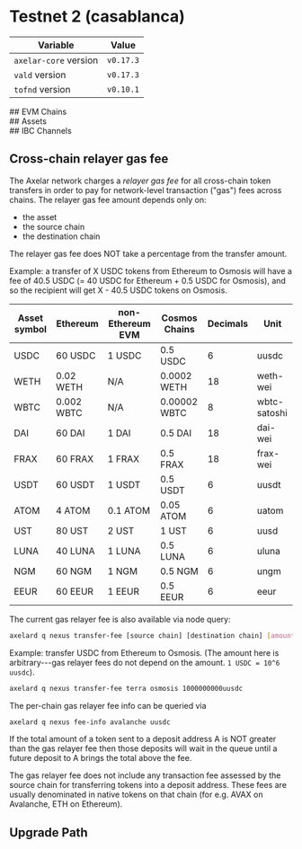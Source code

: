 # Testnet 2 (casablanca)


| Variable              | Value     |
| --------------------- | --------- |
| `axelar-core` version | `v0.17.3` |
| `vald` version        | `v0.17.3` |
| `tofnd` version       | `v0.10.1` |

<div className="space-y-1 mt-4">
  ## EVM Chains
  <EVMChains environment="testnet-2" />
</div>

<div className="space-y-1 mt-4">
  ## Assets
  <EVMAssets environment="testnet-2" />
</div>

<div className="space-y-1 mt-4">
  ## IBC Channels
  <IBCChannels environment="testnet-2" />
</div>

## Cross-chain relayer gas fee

The Axelar network charges a _relayer gas fee_ for all cross-chain token transfers in order to pay for network-level transaction ("gas") fees across chains.
The relayer gas fee amount depends only on:

- the asset
- the source chain
- the destination chain

<Callout emoji="💡">
  The relayer gas fee does NOT take a percentage from the transfer amount.
</Callout>

Example: a transfer of X USDC tokens from Ethereum to Osmosis will have a fee of 40.5 USDC (= 40 USDC for Ethereum + 0.5 USDC for Osmosis),
and so the recipient will get X - 40.5 USDC tokens on Osmosis.

| Asset symbol | Ethereum   | non-Ethereum EVM | Cosmos Chains | Decimals | Unit         |
| ------------ | ---------- | ---------------- | ------------- | -------- | ------------ |
| USDC         | 60 USDC    | 1 USDC           | 0.5 USDC      | 6        | uusdc        |
| WETH         | 0.02 WETH  | N/A              | 0.0002 WETH   | 18       | weth-wei     |
| WBTC         | 0.002 WBTC | N/A              | 0.00002 WBTC  | 8        | wbtc-satoshi |
| DAI          | 60 DAI     | 1 DAI            | 0.5 DAI       | 18       | dai-wei      |
| FRAX         | 60 FRAX    | 1 FRAX           | 0.5 FRAX      | 18       | frax-wei     |
| USDT         | 60 USDT    | 1 USDT           | 0.5 USDT      | 6        | uusdt        |
| ATOM         | 4 ATOM     | 0.1 ATOM         | 0.05 ATOM     | 6        | uatom        |
| UST          | 80 UST     | 2 UST            | 1 UST         | 6        | uusd         |
| LUNA         | 40 LUNA    | 1 LUNA           | 0.5 LUNA      | 6        | uluna        |
| NGM          | 60 NGM     | 1 NGM            | 0.5 NGM       | 6        | ungm         |
| EEUR         | 60 EEUR    | 1 EEUR           | 0.5 EEUR      | 6        | eeur         |

The current gas relayer fee is also available via node query:

```bash
axelard q nexus transfer-fee [source chain] [destination chain] [amount]
```

Example: transfer USDC from Ethereum to Osmosis. (The amount here is arbitrary---gas relayer fees do not depend on the amount. `1 USDC = 10^6 uusdc`).

```bash
axelard q nexus transfer-fee terra osmosis 1000000000uusdc
```

The per-chain gas relayer fee info can be queried via

```bash
axelard q nexus fee-info avalanche uusdc
```

If the total amount of a token sent to a deposit address A is NOT greater than the gas relayer fee
then those deposits will wait in the queue until a future deposit to A brings the total above the fee.

The gas relayer fee does not include any transaction fee assessed by the source chain for transferring tokens into a deposit address. These fees are usually denominated in native tokens on that chain (for e.g. AVAX on Avalanche, ETH on Ethereum).

## Upgrade Path

<MarkdownPath src="/md/testnet-2/upgrade-path.md" />

<Typeform />

